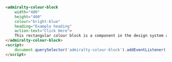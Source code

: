 ```html
<admiralty-colour-block
    width="400"
    height="400"
    colour="bright-blue"
    heading="Example heading"
    action-text="Click Here">
    This rectangular colour block is a component in the design system and we hope you enjoy it.
</admiralty-colour-block>
<script>
    document.querySelector('admiralty-colour-block').addEventListener('colourBlockLinkClicked', () => console.log('colourBlockLinkClicked'));
</script>
```
